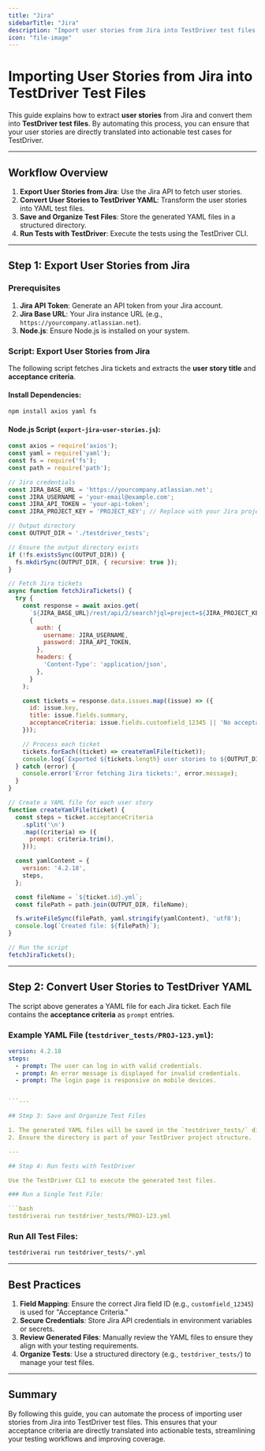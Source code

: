 ```yaml
---
title: "Jira"
sidebarTitle: "Jira"
description: "Import user stories from Jira into TestDriver test files."
icon: "file-image"
---
```


# Importing User Stories from Jira into TestDriver Test Files

This guide explains how to extract **user stories** from Jira and convert them into **TestDriver test files**. By automating this process, you can ensure that your user stories are directly translated into actionable test cases for TestDriver.

---

## Workflow Overview

1. **Export User Stories from Jira**: Use the Jira API to fetch user stories.
2. **Convert User Stories to TestDriver YAML**: Transform the user stories into YAML test files.
3. **Save and Organize Test Files**: Store the generated YAML files in a structured directory.
4. **Run Tests with TestDriver**: Execute the tests using the TestDriver CLI.

---

## Step 1: Export User Stories from Jira

### Prerequisites
1. **Jira API Token**: Generate an API token from your Jira account.
2. **Jira Base URL**: Your Jira instance URL (e.g., `https://yourcompany.atlassian.net`).
3. **Node.js**: Ensure Node.js is installed on your system.

### Script: Export User Stories from Jira

The following script fetches Jira tickets and extracts the **user story title** and **acceptance criteria**.

#### Install Dependencies:

```bash
npm install axios yaml fs
```

#### Node.js Script (`export-jira-user-stories.js`):

```javascript
const axios = require('axios');
const yaml = require('yaml');
const fs = require('fs');
const path = require('path');

// Jira credentials
const JIRA_BASE_URL = 'https://yourcompany.atlassian.net';
const JIRA_USERNAME = 'your-email@example.com';
const JIRA_API_TOKEN = 'your-api-token';
const JIRA_PROJECT_KEY = 'PROJECT_KEY'; // Replace with your Jira project key

// Output directory
const OUTPUT_DIR = './testdriver_tests';

// Ensure the output directory exists
if (!fs.existsSync(OUTPUT_DIR)) {
  fs.mkdirSync(OUTPUT_DIR, { recursive: true });
}

// Fetch Jira tickets
async function fetchJiraTickets() {
  try {
    const response = await axios.get(
      `${JIRA_BASE_URL}/rest/api/2/search?jql=project=${JIRA_PROJECT_KEY}`,
      {
        auth: {
          username: JIRA_USERNAME,
          password: JIRA_API_TOKEN,
        },
        headers: {
          'Content-Type': 'application/json',
        },
      }
    );

    const tickets = response.data.issues.map((issue) => ({
      id: issue.key,
      title: issue.fields.summary,
      acceptanceCriteria: issue.fields.customfield_12345 || 'No acceptance criteria provided', // Replace `customfield_12345` with the field ID for "Acceptance Criteria"
    }));

    // Process each ticket
    tickets.forEach((ticket) => createYamlFile(ticket));
    console.log(`Exported ${tickets.length} user stories to ${OUTPUT_DIR}`);
  } catch (error) {
    console.error('Error fetching Jira tickets:', error.message);
  }
}

// Create a YAML file for each user story
function createYamlFile(ticket) {
  const steps = ticket.acceptanceCriteria
    .split('\n')
    .map((criteria) => ({
      prompt: criteria.trim(),
    }));

  const yamlContent = {
    version: '4.2.18',
    steps,
  };

  const fileName = `${ticket.id}.yml`;
  const filePath = path.join(OUTPUT_DIR, fileName);

  fs.writeFileSync(filePath, yaml.stringify(yamlContent), 'utf8');
  console.log(`Created file: ${filePath}`);
}

// Run the script
fetchJiraTickets();


```

---

## Step 2: Convert User Stories to TestDriver YAML

The script above generates a YAML file for each Jira ticket. Each file contains the **acceptance criteria** as `prompt` entries.

### Example YAML File (`testdriver_tests/PROJ-123.yml`):

```yaml
version: 4.2.18
steps:
  - prompt: The user can log in with valid credentials.
  - prompt: An error message is displayed for invalid credentials.
  - prompt: The login page is responsive on mobile devices.


```---

## Step 3: Save and Organize Test Files

1. The generated YAML files will be saved in the `testdriver_tests/` directory.
2. Ensure the directory is part of your TestDriver project structure.

---

## Step 4: Run Tests with TestDriver

Use the TestDriver CLI to execute the generated test files.

### Run a Single Test File:

```bash
testdriverai run testdriver_tests/PROJ-123.yml


```

### Run All Test Files:

```bash
testdriverai run testdriver_tests/*.yml
```

---

## Best Practices

1. **Field Mapping**: Ensure the correct Jira field ID (e.g., `customfield_12345`) is used for "Acceptance Criteria."
2. **Secure Credentials**: Store Jira API credentials in environment variables or secrets.
3. **Review Generated Files**: Manually review the YAML files to ensure they align with your testing requirements.
4. **Organize Tests**: Use a structured directory (e.g., `testdriver_tests/`) to manage your test files.

---

## Summary

By following this guide, you can automate the process of importing user stories from Jira into TestDriver test files. This ensures that your acceptance criteria are directly translated into actionable tests, streamlining your testing workflows and improving coverage.
